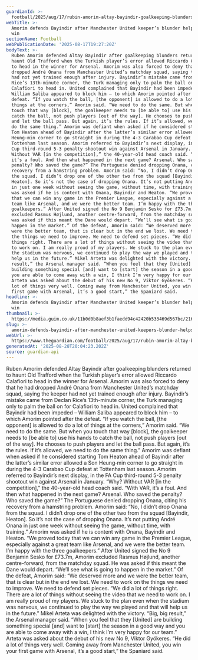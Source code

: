 ```yaml
---
guardianId: >-
  football/2025/aug/17/rubin-amorim-altay-bayindir-goalkeeping-blunders-arsenal-premier-league
webTitle: >-
  Amorim defends Bayindir after Manchester United keeper’s blunder helps Arsenal
  win
sectionName: Football
webPublicationDate: '2025-08-17T19:27:20Z'
bodyText: >-
  Ruben Amorim defended Altay Bayindir after goalkeeping blunders returned to
  haunt Old Trafford when the Turkish player’s error allowed Riccardo Calafiori
  to head in the winner for Arsenal. Amorim was also forced to deny that he had
  dropped André Onana from Manchester United’s matchday squad, saying the keeper
  had not yet trained enough after injury. Bayindir’s mistake came from Declan
  Rice’s 13th-minute corner, the Turk managing only to palm the ball on for
  Calafiori to head in. United complained that Bayindir had been impeded –
  William Saliba appeared to block him – to which Amorim pointed after the
  defeat. “If you watch the ball, [the opponent] is allowed to do a lot of
  things at the corners,” Amorim said. “We need to do the same. But when you
  touch that way [block], the goalkeeper needs to [be able to] use his hands to
  catch the ball, not push players [out of the way]. He chooses to push players
  and let the ball pass. But again, it’s the rules. If it’s allowed, we need to
  do the same thing.” Amorim was defiant when asked if he considered starting
  Tom Heaton ahead of Bayindir after the latter’s similar error allowed a Son
  Heung‑min corner to go straight in during the 4-3 Carabao Cup defeat at
  Tottenham last season. Amorim referred to Bayindir’s next display, in the FA
  Cup third-round 5-3 penalty shootout win against Arsenal in January. “Why?
  Without VAR [in the competition],” the 40-year-old head coach said. “With VAR,
  it’s a foul. And then what happened in the next game? Arsenal. Who saved the
  penalty? Who saved the game?” The Portuguese denied dropping Onana, citing his
  recovery from a hamstring problem. Amorim said: “No, I didn’t drop Onana from
  the squad. I didn’t drop one of the other two from the squad [Bayindir,
  Heaton]. So it’s not the case of dropping Onana. It’s not putting André Onana
  in just one week without seeing the game, without time, with training.” Amorim
  was asked if he is content with Onana, Bayindir and Heaton. “We proved today
  that we can win any game in the Premier League, especially against a great
  team like Arsenal, and we were the better team. I’m happy with the three
  goalkeepers.” After United signed the No 9 Benjamin Sesko for £73.7m, Amorim
  excluded Rasmus Højlund, another centre-forward, from the matchday squad. He
  was asked if this meant the Dane would depart. “We’ll see what is going to
  happen in the market.” Of the defeat, Amorim said: “We deserved more and we
  were the better team, that is clear but in the end we lost. We need to work on
  the things we need to improve. We need to defend set pieces. “We did a lot of
  things right. There are a lot of things without seeing the video that we need
  to work on. I am really proud of my players. We stuck to the plan even when
  the stadium was nervous, we continued to play the way we played and that will
  help us in the future.” Mikel Arteta was delighted with the victory. “Big, big
  result,” the Arsenal manager said. “When you feel that they [United] are
  building something special [and] want to [start] the season in a good way and
  you are able to come away with a win, I think I’m very happy for our team.”
  Arteta was asked about the debut of his new No 9, Viktor Gyökeres. “He did a
  lot of things very well. Coming away from Manchester United, you win your
  first game with Arsenal, it’s a good start,” the Spaniard said.
headline: >-
  Amorim defends Bayindir after Manchester United keeper’s blunder helps Arsenal
  win
thumbnail: >-
  https://media.guim.co.uk/11b0d0b8aef3b1faedd94c42420b533469d567bc/216_0_2161_1729/500.jpg
slug: >-
  amorim-defends-bayindir-after-manchester-united-keepers-blunder-helps-arsenal-win
webUrl: >-
  https://www.theguardian.com/football/2025/aug/17/rubin-amorim-altay-bayindir-goalkeeping-blunders-arsenal-premier-league
generatedAt: '2025-08-28T20:04:23.202Z'
source: guardian-api
---
```

Ruben Amorim defended Altay Bayindir after goalkeeping blunders returned to haunt Old Trafford when the Turkish player’s error allowed Riccardo Calafiori to head in the winner for Arsenal. Amorim was also forced to deny that he had dropped André Onana from Manchester United’s matchday squad, saying the keeper had not yet trained enough after injury. Bayindir’s mistake came from Declan Rice’s 13th-minute corner, the Turk managing only to palm the ball on for Calafiori to head in. United complained that Bayindir had been impeded – William Saliba appeared to block him – to which Amorim pointed after the defeat. “If you watch the ball, [the opponent] is allowed to do a lot of things at the corners,” Amorim said. “We need to do the same. But when you touch that way [block], the goalkeeper needs to [be able to] use his hands to catch the ball, not push players [out of the way]. He chooses to push players and let the ball pass. But again, it’s the rules. If it’s allowed, we need to do the same thing.” Amorim was defiant when asked if he considered starting Tom Heaton ahead of Bayindir after the latter’s similar error allowed a Son Heung‑min corner to go straight in during the 4-3 Carabao Cup defeat at Tottenham last season. Amorim referred to Bayindir’s next display, in the FA Cup third-round 5-3 penalty shootout win against Arsenal in January. “Why? Without VAR [in the competition],” the 40-year-old head coach said. “With VAR, it’s a foul. And then what happened in the next game? Arsenal. Who saved the penalty? Who saved the game?” The Portuguese denied dropping Onana, citing his recovery from a hamstring problem. Amorim said: “No, I didn’t drop Onana from the squad. I didn’t drop one of the other two from the squad [Bayindir, Heaton]. So it’s not the case of dropping Onana. It’s not putting André Onana in just one week without seeing the game, without time, with training.” Amorim was asked if he is content with Onana, Bayindir and Heaton. “We proved today that we can win any game in the Premier League, especially against a great team like Arsenal, and we were the better team. I’m happy with the three goalkeepers.” After United signed the No 9 Benjamin Sesko for £73.7m, Amorim excluded Rasmus Højlund, another centre-forward, from the matchday squad. He was asked if this meant the Dane would depart. “We’ll see what is going to happen in the market.” Of the defeat, Amorim said: “We deserved more and we were the better team, that is clear but in the end we lost. We need to work on the things we need to improve. We need to defend set pieces. “We did a lot of things right. There are a lot of things without seeing the video that we need to work on. I am really proud of my players. We stuck to the plan even when the stadium was nervous, we continued to play the way we played and that will help us in the future.” Mikel Arteta was delighted with the victory. “Big, big result,” the Arsenal manager said. “When you feel that they [United] are building something special [and] want to [start] the season in a good way and you are able to come away with a win, I think I’m very happy for our team.” Arteta was asked about the debut of his new No 9, Viktor Gyökeres. “He did a lot of things very well. Coming away from Manchester United, you win your first game with Arsenal, it’s a good start,” the Spaniard said.
